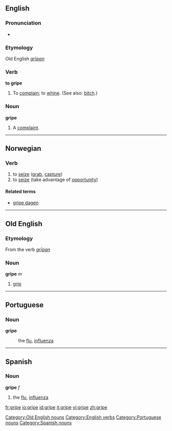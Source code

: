 ==English==
===Pronunciation===
*{{audio|en-us-gripe.ogg|Audio (US)}}
===Etymology===
Old English ''[[grīpan]]''
===Verb===
'''to gripe'''

#To [[complain]]; to [[whine]]. (See also: [[bitch]].)

===Noun===
'''gripe'''
#A [[complaint]].

----

==Norwegian==
===Verb===
{{no-verb-irreg|'''gripe'''|'''[[griper]]'''|'''[[grep]]'''|'''[[grepet]]'''}}
#to [[seize]] ([[grab]], [[capture]])
#to [[seize]] (take advantage of [[opportunity]])
====Related terms====
*[[gripe dagen]]

----

==Old English==
===Etymology===
From the verb ''[[grīpan]]''
===Noun===
'''gripe''' ''m''

# [[grip]]

[[Category:Old English nouns]]

----

==Portuguese==
===Noun===
'''gripe''' {{f}}
:the [[flu]], [[influenza]]

----

==Spanish==
===Noun===
'''gripe''' ''f''
#the [[flu]], [[influenza]]

[[Category:English verbs]]
[[Category:Portuguese nouns]]
[[Category:Spanish nouns]]

[[fr:gripe]]
[[io:gripe]]
[[id:gripe]]
[[it:gripe]]
[[vi:gripe]]
[[zh:gripe]]